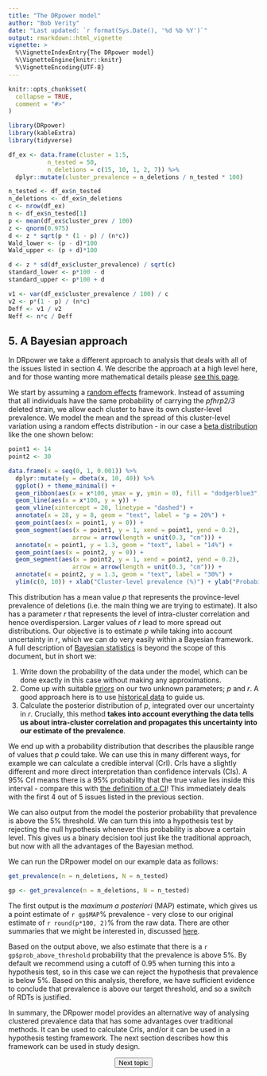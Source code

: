 ---
title: "The DRpower model"
author: "Bob Verity"
date: "Last updated: `r format(Sys.Date(), '%d %b %Y')`"
output: rmarkdown::html_vignette
vignette: >
  %\VignetteIndexEntry{The DRpower model}
  %\VignetteEngine{knitr::knitr}
  %\VignetteEncoding{UTF-8}
---

```{r, include = FALSE}
knitr::opts_chunk$set(
  collapse = TRUE,
  comment = "#>"
)
```
```{r, echo=FALSE, message=FALSE, warning=FALSE}
library(DRpower)
library(kableExtra)
library(tidyverse)
```


```{r, echo=FALSE}
df_ex <- data.frame(cluster = 1:5,
           n_tested = 50,
           n_deletions = c(15, 10, 1, 2, 7)) %>%
  dplyr::mutate(cluster_prevalence = n_deletions / n_tested * 100)

n_tested <- df_ex$n_tested
n_deletions <- df_ex$n_deletions
c <- nrow(df_ex)
n <- df_ex$n_tested[1]
p <- mean(df_ex$cluster_prev / 100)
z <- qnorm(0.975)
d <- z * sqrt(p * (1 - p) / (n*c))
Wald_lower <- (p - d)*100
Wald_upper <- (p + d)*100
```

```{r, echo=FALSE}
d <- z * sd(df_ex$cluster_prevalence) / sqrt(c)
standard_lower <- p*100 - d
standard_upper <- p*100 + d
```

```{r, echo=FALSE}
v1 <- var(df_ex$cluster_prevalence / 100) / c
v2 <- p*(1 - p) / (n*c)
Deff <- v1 / v2
Neff <- n*c / Deff
```

## 5. A Bayesian approach

In DRpower we take a different approach to analysis that deals with all of the issues listed in section 4. We describe the approach at a high level here, and for those wanting more mathematical details please [see this page](articles/mathematical_details.html).

We start by assuming a [random effects](https://en.wikipedia.org/wiki/Random_effects_model) framework. Instead of assuming that all individuals have the same probability of carrying the *pfhrp2/3* deleted strain, we allow each cluster to have its own cluster-level prevalence. We model the mean and the spread of this cluster-level variation using a random effects distribution - in our case a [beta distribution](https://en.wikipedia.org/wiki/Beta_distribution) like the one shown below:

```{r, echo=FALSE}
point1 <- 14
point2 <- 30

data.frame(x = seq(0, 1, 0.001)) %>%
  dplyr::mutate(y = dbeta(x, 10, 40)) %>%
  ggplot() + theme_minimal() +
  geom_ribbon(aes(x = x*100, ymax = y, ymin = 0), fill = "dodgerblue3", alpha = 0.5) +
  geom_line(aes(x = x*100, y = y)) +
  geom_vline(xintercept = 20, linetype = "dashed") +
  annotate(x = 28, y = 8, geom = "text", label = "p = 20%") +
  geom_point(aes(x = point1, y = 0)) +
  geom_segment(aes(x = point1, y = 1, xend = point1, yend = 0.2),
                  arrow = arrow(length = unit(0.3, "cm"))) +
  annotate(x = point1, y = 1.3, geom = "text", label = "14%") +
  geom_point(aes(x = point2, y = 0)) +
  geom_segment(aes(x = point2, y = 1, xend = point2, yend = 0.2),
                  arrow = arrow(length = unit(0.3, "cm"))) +
  annotate(x = point2, y = 1.3, geom = "text", label = "30%") +
  ylim(c(0, 10)) + xlab("Cluster-level prevalence (%)") + ylab("Probability density")
```

This distribution has a mean value $p$ that represents the province-level prevalence of deletions (i.e. the main thing we are trying to estimate). It also has a parameter $r$ that represents the level of intra-cluster correlation and hence overdispersion. Larger values of $r$ lead to more spread out distributions. Our objective is to estimate $p$ while taking into account uncertainty in $r$, which we can do very easily within a Bayesian framework. A full description of [Bayesian statistics](https://en.wikipedia.org/wiki/Bayesian_statistics) is beyond the scope of this document, but in short we:

1. Write down the probability of the data under the model, which can be done exactly in this case without making any approximations.
2. Come up with suitable [priors](https://en.wikipedia.org/wiki/Prior_probability) on our two unknown parameters; $p$ and $r$. A good approach here is to use [historical data](articles/historical_analysis.html) to guide us.
3. Calculate the posterior distribution of $p$, integrated over our uncertainty in $r$. Crucially, this method **takes into account everything the data tells us about intra-cluster correlation and propagates this uncertainty into our estimate of the prevalence**. 

We end up with a probability distribution that describes the plausible range of values that $p$ could take. We can use this in many different ways, for example we can calculate a credible interval (CrI). CrIs have a slightly different and more direct interpretation than confidence intervals (CIs). A 95% CrI means there is a 95% probability that the true value lies inside this interval - compare this with [the definition of a CI](https://thestatsgeek.com/2020/11/21/interpretation-of-frequentist-confidence-intervals-and-bayesian-credible-intervals/)! This immediately deals with the first 4 out of 5 issues listed in the previous section.

We can also output from the model the posterior probability that prevalence is above the 5% threshold. We can turn this into a hypothesis test by rejecting the null hypothesis whenever this probability is above a certain level. This gives us a binary decision tool just like the traditional approach, but now with all the advantages of the Bayesian method.

We can run the DRpower model on our example data as follows:

```{r}
get_prevalence(n = n_deletions, N = n_tested)
```
```{r, echo=FALSE}
gp <- get_prevalence(n = n_deletions, N = n_tested)
```

The first output is the *maximum a posteriori* (MAP) estimate, which gives us a point estimate of `r gp$MAP`% prevalence - very close to our original estimate of `r round(p*100, 2)`% from the raw data. There are other summaries that we might be interested in, discussed [here](articles/summarise_prevalence.html).

Based on the output above, we also estimate that there is a `r gp$prob_above_threshold` probability that the prevalence is above 5%. By default we recommend using a cutoff of 0.95 when turning this into a hypothesis test, so in this case we can reject the hypothesis that prevalence is below 5%. Based on this analysis, therefore, we have sufficient evidence to conclude that prevalence is above our target threshold, and so a switch of RDTs is justified.

In summary, the DRpower model provides an alternative way of analysing clustered prevalence data that has some advantages over traditional methods. It can be used to calculate CrIs, and/or it can be used in a hypothesis testing framework. The next section describes how this framework can be used in study design.

<p align="center">
<button class="btn btn-primary" onclick="window.location.href='https://mrc-ide.github.io/DRpower/articles/rationale6_master_protocol.html';"> Next topic </button>
</p>
